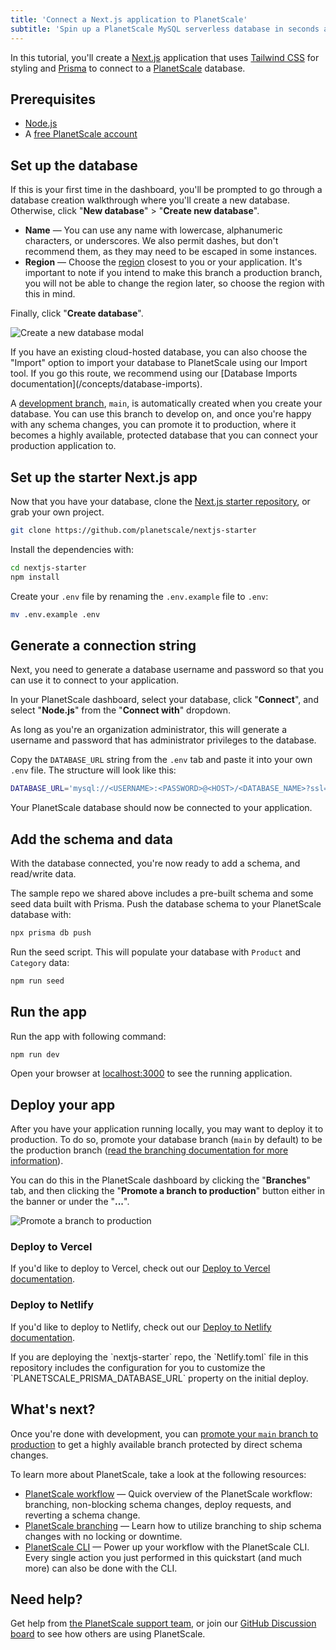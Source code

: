 ```yaml
---
title: 'Connect a Next.js application to PlanetScale'
subtitle: 'Spin up a PlanetScale MySQL serverless database in seconds and connect to a Next.js application'
---
```


In this tutorial, you'll create a [Next.js](https://nextjs.org/) application that uses [Tailwind CSS](https://tailwindcss.com/) for styling and [Prisma](https://www.prisma.io/) to connect to a [PlanetScale](https://planetscale.com/) database.


## Prerequisites

- [Node.js](https://nodejs.org/en/download/)
- A [free PlanetScale account](https://auth.planetscale.com/sign-up)

## Set up the database

If this is your first time in the dashboard, you'll be prompted to go through a database creation walkthrough where you'll create a new database. Otherwise, click "**New database**" > "**Create new database**".

- **Name** &mdash; You can use any name with lowercase, alphanumeric characters, or underscores. We also permit dashes, but don't recommend them, as they may need to be escaped in some instances.
- **Region** &mdash; Choose the [region](/concepts/regions#available-regions) closest to you or your application. It's important to note if you intend to make this branch a production branch, you will not be able to change the region later, so choose the region with this in mind.

Finally, click "**Create database**".

![Create a new database modal](/img/docs/nextjs-quickstart/create-database.png)

<InfoBlock type='note'>
  If you have an existing cloud-hosted database, you can also choose the "Import" option to import your database to PlanetScale using our Import tool. If you go this route, we recommend using our [Database Imports documentation](/concepts/database-imports). 
</InfoBlock>

A [development branch](/concepts/branching), `main`, is automatically created when you create your database. You can use this branch to develop on, and once you're happy with any schema changes, you can promote it to production, where it becomes a highly available, protected database that you can connect your production application to.

## Set up the starter Next.js app

Now that you have your database, clone the [Next.js starter repository](https://github.com/planetscale/nextjs-starter), or grab your own project.

```sh
git clone https://github.com/planetscale/nextjs-starter
```

Install the dependencies with:

```sh
cd nextjs-starter
npm install
```

Create your `.env` file by renaming the `.env.example` file to `.env`:

```sh
mv .env.example .env
```

## Generate a connection string

Next, you need to generate a database username and password so that you can use it to connect to your application.

In your PlanetScale dashboard, select your database, click "**Connect**", and select "**Node.js**" from the "**Connect with**" dropdown.

As long as you're an organization administrator, this will generate a username and password that has administrator privileges to the database.

Copy the `DATABASE_URL` string from the `.env` tab and paste it into your own `.env` file. The structure will look like this:

```sh
DATABASE_URL='mysql://<USERNAME>:<PASSWORD>@<HOST>/<DATABASE_NAME>?ssl={"rejectUnauthorized":true}'
```

Your PlanetScale database should now be connected to your application.

## Add the schema and data

With the database connected, you're now ready to add a schema, and read/write data.

The sample repo we shared above includes a pre-built schema and some seed data built with Prisma. Push the database schema to your PlanetScale database with:

```sh
npx prisma db push
```

Run the seed script. This will populate your database with `Product` and `Category` data:

```sh
npm run seed
```

## Run the app

Run the app with following command:

```sh
npm run dev
```

Open your browser at [localhost:3000](localhost:3000) to see the running application.

## Deploy your app

After you have your application running locally, you may want to deploy it to production. To do so, promote your database branch (`main` by default) to be the production branch ([read the branching documentation for more information](/concepts/branching)).

You can do this in the PlanetScale dashboard by clicking the "**Branches**" tab, and then clicking the "**Promote a branch to production**" button either in the banner or under the "**...**".

![Promote a branch to production](/img/docs/nextjs-quickstart/promote-a-branch-to-production.png)

### Deploy to Vercel

If you'd like to deploy to Vercel, check out our [Deploy to Vercel documentation](/tutorials/deploy-to-vercel#deploy-to-vercel).

### Deploy to Netlify

If you'd like to deploy to Netlify, check out our [Deploy to Netlify documentation](/tutorials/deploy-to-netlify).

<InfoBlock type='note'>
  If you are deploying the `nextjs-starter` repo, the `Netlify.toml` file in this repository includes the configuration for you to customize the `PLANETSCALE_PRISMA_DATABASE_URL` property on the initial deploy.
</InfoBlock>

## What's next?

Once you're done with development, you can [promote your `main` branch to production](/concepts/branching#promote-the-main-database-branch) to get a highly available branch protected by direct schema changes.

To learn more about PlanetScale, take a look at the following resources:

- [PlanetScale workflow](/concepts/planetscale-workflow) &mdash; Quick overview of the PlanetScale workflow: branching, non-blocking schema changes, deploy requests, and reverting a schema change.
- [PlanetScale branching](/concepts/branching) &mdash; Learn how to utilize branching to ship schema changes with no locking or downtime.
- [PlanetScale CLI](/reference/planetscale-cli) &mdash; Power up your workflow with the PlanetScale CLI. Every single action you just performed in this quickstart (and much more) can also be done with the CLI.

## Need help?

Get help from [the PlanetScale support team](https://support.planetscale.com/), or join our [GitHub Discussion board](https://github.com/planetscale/discussion/discussions) to see how others are using PlanetScale.